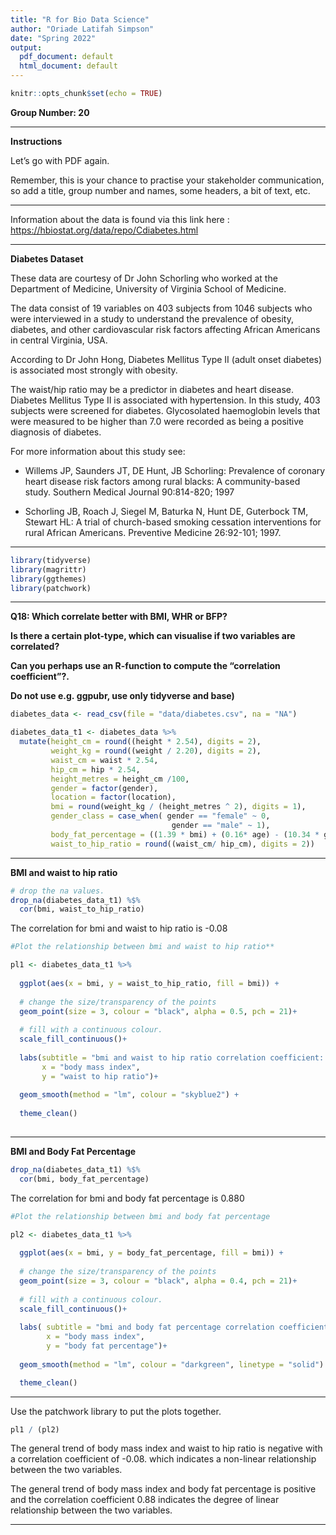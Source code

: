 ```yaml
---
title: "R for Bio Data Science"
author: "Oriade Latifah Simpson"
date: "Spring 2022"
output:
  pdf_document: default
  html_document: default
---
```


```r
knitr::opts_chunk$set(echo = TRUE)
```

**Group Number: 20**

***

**Instructions**

Let's go with PDF again.

Remember, this is your chance to practise your stakeholder communication, so add a title, group number and names, some headers, a bit of text, etc.

***

Information about the data is found via this link here : <https://hbiostat.org/data/repo/Cdiabetes.html> 


***

**Diabetes Dataset**

These data are courtesy of Dr John Schorling who worked at the Department of Medicine, University of Virginia School of Medicine.

The data consist of 19 variables on 403 subjects from 1046 subjects who were interviewed in a study to understand the prevalence of obesity, diabetes, and other cardiovascular risk factors affecting African Americans in central Virginia, USA. 

According to Dr John Hong, Diabetes Mellitus Type II (adult onset diabetes) is associated most strongly with obesity.

The waist/hip ratio may be a predictor in diabetes and heart disease. 
Diabetes Mellitus Type II is associated with hypertension. In this study, 403 subjects were screened for diabetes. 
Glycosolated haemoglobin levels that were measured to be higher than 7.0 were recorded as being a positive diagnosis of diabetes. 

For more information about this study see:

* Willems JP, Saunders JT, DE Hunt, JB Schorling: Prevalence of coronary heart disease risk factors among rural blacks: A community-based study. Southern Medical Journal 90:814-820; 1997 


* Schorling JB, Roach J, Siegel M, Baturka N, Hunt DE, Guterbock TM, Stewart HL: A trial of church-based smoking cessation interventions for rural African Americans. Preventive Medicine 26:92-101; 1997.

***

```r
library(tidyverse)
library(magrittr)
library(ggthemes)
library(patchwork)
```

***

**Q18: Which correlate better with BMI, WHR or BFP?**

**Is there a certain plot-type, which can visualise if two variables are correlated?**

**Can you perhaps use an R-function to compute the “correlation coefficient”?.**

**Do not use e.g. ggpubr, use only tidyverse and base)**

```r
diabetes_data <- read_csv(file = "data/diabetes.csv", na = "NA")
```


```r
diabetes_data_t1 <- diabetes_data %>% 
  mutate(height_cm = round((height * 2.54), digits = 2),
         weight_kg = round((weight / 2.20), digits = 2),
         waist_cm = waist * 2.54,
         hip_cm = hip * 2.54,
         height_metres = height_cm /100,
         gender = factor(gender),
         location = factor(location),
         bmi = round(weight_kg / (height_metres ^ 2), digits = 1),
         gender_class = case_when( gender == "female" ~ 0,
                                    gender == "male" ~ 1),
         body_fat_percentage = ((1.39 * bmi) + (0.16* age) - (10.34 * gender_class) - 9),
         waist_to_hip_ratio = round((waist_cm/ hip_cm), digits = 2))

```

***

**BMI and waist to hip ratio**

```r
# drop the na values. 
drop_na(diabetes_data_t1) %$%
  cor(bmi, waist_to_hip_ratio) 
```

The correlation for bmi and waist to hip ratio is -0.08


```r
#Plot the relationship between bmi and waist to hip ratio**

pl1 <- diabetes_data_t1 %>%
  
  ggplot(aes(x = bmi, y = waist_to_hip_ratio, fill = bmi)) +
  
  # change the size/transparency of the points
  geom_point(size = 3, colour = "black", alpha = 0.5, pch = 21)+
  
  # fill with a continuous colour. 
  scale_fill_continuous()+
  
  labs(subtitle = "bmi and waist to hip ratio correlation coefficient: -0.08",
       x = "body mass index",
       y = "waist to hip ratio")+
  
  geom_smooth(method = "lm", colour = "skyblue2") +
  
  theme_clean()
 

``` 


***

**BMI and Body Fat Percentage**


```r
drop_na(diabetes_data_t1) %$% 
  cor(bmi, body_fat_percentage)
```

The correlation for bmi and body fat percentage is 0.880

```r
#Plot the relationship between bmi and body fat percentage

pl2 <- diabetes_data_t1 %>%
  
  ggplot(aes(x = bmi, y = body_fat_percentage, fill = bmi)) +
  
  # change the size/transparency of the points
  geom_point(size = 3, colour = "black", alpha = 0.4, pch = 21)+
  
  # fill with a continuous colour. 
  scale_fill_continuous()+
  
  labs( subtitle = "bmi and body fat percentage correlation coefficient: 0.88",
        x = "body mass index",
        y = "body fat percentage")+
  
  geom_smooth(method = "lm", colour = "darkgreen", linetype = "solid") +

  theme_clean()
``` 

***

Use the patchwork library to put the plots together.

```r
pl1 / (pl2)
```


The general trend of body mass index and waist to hip ratio is negative with a correlation coefficient of -0.08. 
which indicates a non-linear relationship between the two variables.

The general trend of body mass index and body fat percentage is positive and the correlation coefficient 0.88
indicates the degree of linear relationship between the two variables. 

***


